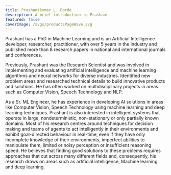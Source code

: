```yaml
---
title: Prashantkumar L. Borde
description: A brief introduction to Prashant
featured: false
coverImage: /svgs/productsPageWave.svg
---
```


Prashant has a PhD in Machine Learning and is an Artificial Intelligence developer, researcher, practitioner, with over 5 years in the industry and published more than 8 research papers in national and international journals and conferences.

Previously, Prashant was the Research Scientist and was involved in implementing and evaluating artificial intelligence and machine learning algorithms and neural networks for diverse industries. Identified new problem areas and researched technical details to build innovative products and solutions. He has often worked on multidisciplinary projects in areas such as Computer Vision, Speech Technology and NLP.

As a Sr. ML Engineer, he has experience in developing AI solutions in areas like Computer Vision, Speech Technology using machine learning and deep learning techniques. Prashant is also interested in intelligent systems that operate in large, nondeterministic, non-stationary or only partially known domains. Most of his research centres around techniques for decision making and teams of agents to act intelligently in their environments and exhibit goal-directed behaviour in real-time, even if they have only incomplete knowledge of their environments, imperfect abilities to manipulate them, limited or noisy perception or insufficient reasoning speed. He believes that finding good solutions to these problems requires approaches that cut across many different fields and, consequently, his research draws on areas such as artificial intelligence, Machine learning and deep learning.